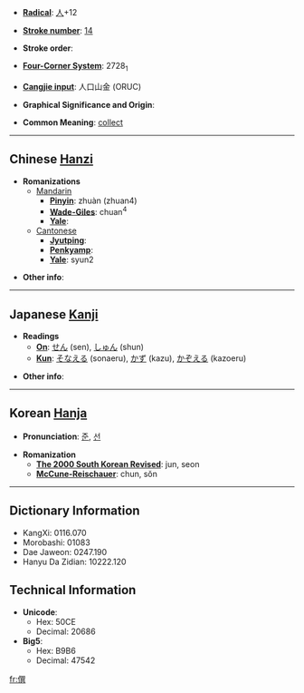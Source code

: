 * '''[[Wiktionary:Chinese radical index| Radical]]''': [[Wiktionary:Chinese radical index 人|人]]+12

* '''[[Wiktionary:Chinese total strokes index|Stroke number]]''': [[Wiktionary:Chinese total strokes index 14|14]]

* '''Stroke order''': 

* '''[[Wiktionary:Chinese four corner index|Four-Corner System]]''': 2728<sub>1</sub>

* '''[[Wiktionary:Chinese Cangjie index|Cangjie input]]''': 人口山金 (ORUC)

* '''Graphical Significance and Origin''': 

* '''Common Meaning''': [[collect]]

----

== Chinese [[Hanzi]] ==

* '''Romanizations'''
** [[Mandarin]]
*** '''[[Pinyin]]''': zhuàn (zhuan4)
*** '''[[Wade-Giles]]''': chuan<sup>4</sup>
*** '''[[Yale]]''': 
**[[Cantonese]]
***'''[[Jyutping]]''':
***'''[[Penkyamp]]''': 
***'''[[Yale]]''': syun2

* '''Other info''': 

----

== Japanese [[Kanji]] ==

* '''Readings'''
** '''[[On]]''': [[せん]] (sen), [[しゅん]] (shun)
** '''[[Kun]]''': [[そなえる]] (sonaeru), [[かず]] (kazu), [[かぞえる]] (kazoeru)

* '''Other info''':  

----

== Korean [[Hanja]] ==

* '''Pronunciation''': [[준]], [[선]]

* '''Romanization'''
** '''[[The 2000 South Korean Revised Romanization|The 2000 South Korean Revised]]''': jun, seon
** '''[[McCune-Reischauer]]''': chun, sŏn

----

== Dictionary Information ==

* KangXi: 0116.070
* Morobashi: 01083
* Dae Jaweon: 0247.190
* Hanyu Da Zidian: 10222.120

== Technical Information ==

* '''Unicode''':
** Hex: 50CE
** Decimal: 20686
* '''Big5''':
** Hex: B9B6
** Decimal: 47542

[[fr:僎]]